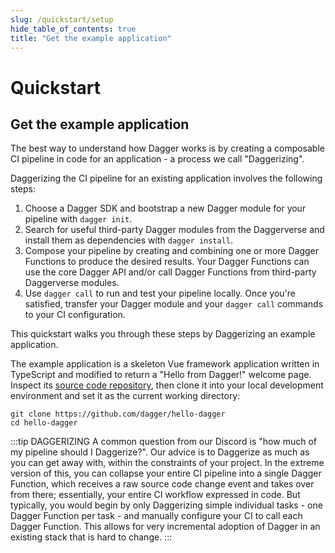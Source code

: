 ```yaml
---
slug: /quickstart/setup
hide_table_of_contents: true
title: "Get the example application"
---
```


# Quickstart

## Get the example application

The best way to understand how Dagger works is by creating a composable CI pipeline in code for an application - a process we call "Daggerizing".

Daggerizing the CI pipeline for an existing application involves the following steps:

1. Choose a Dagger SDK and bootstrap a new Dagger module for your pipeline with `dagger init`.
2. Search for useful third-party Dagger modules from the Daggerverse and install them as dependencies with `dagger install`.
3. Compose your pipeline by creating and combining one or more Dagger Functions to produce the desired results. Your Dagger Functions can use the core Dagger API and/or call Dagger Functions from third-party Daggerverse modules.
4. Use `dagger call` to run and test your pipeline locally. Once you're satisfied, transfer your Dagger module and your `dagger call` commands to your CI configuration.

This quickstart walks you through these steps by Daggerizing an example application.

The example application is a skeleton Vue framework application written in TypeScript and modified to return a "Hello from Dagger!" welcome page. Inspect its [source code repository](https://github.com/dagger/hello-dagger), then clone it into your local development environment and set it as the current working directory:

```shell
git clone https://github.com/dagger/hello-dagger
cd hello-dagger
```

:::tip DAGGERIZING
A common question from our Discord is "how much of my pipeline should I Daggerize?". Our advice is to Daggerize as much as you can get away with, within the constraints of your project. In the extreme version of this, you can collapse your entire CI pipeline into a single Dagger Function, which receives a raw source code change event and takes over from there; essentially, your entire CI workflow expressed in code. But typically, you would begin by only Daggerizing simple individual tasks - one Dagger Function per task - and manually configure your CI to call each Dagger Function. This allows for very incremental adoption of Dagger in an existing stack that is hard to change.
:::
